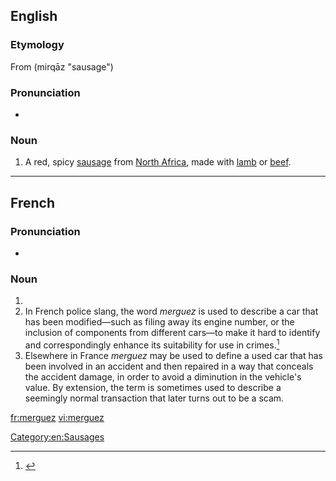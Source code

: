 ==English==
{{wikipedia}}

===Etymology===
From {{etyl|ar|en}} {{l|ar|مرقاز}} (mirqāz "sausage")

===Pronunciation===
* {{rfv-pronunciation|lang=en}} {{IPA|/merˈɡez/}}

===Noun===
{{en-noun|-}}

# A red, spicy [[sausage]] from [[North Africa]], made with [[lamb]] or [[beef]].

[[Category:en:Sausages]]

----

==French==

===Pronunciation===
* {{IPA|/mɛʁ.ɡɛz/|lang=fr}}

===Noun===
{{fr-noun|f|merguez}}

# {{l|en|merguez}}
# In French police slang, the word ''merguez'' is used to describe a car that has been modified—such as filing away its engine number, or the inclusion of components from different cars—to make it hard to identify and correspondingly enhance its suitability for use in crimes.<ref>{{cite web
   |url=http://www.courrierdemantes.com/news/fullstory.php/aid/16537/Petit_lexique_du_jargon_des_flics.html
   |title=Petit lexique du jargon des flics
   |editor=Le Courrier de Mantes
   |accessdate= 23 January 2008
}}</ref>
# Elsewhere in France ''merguez'' may be used to define a used car that has been involved in an accident and then repaired in a way that conceals the accident damage, in order to avoid a diminution in the vehicle's value.   By extension, the term is sometimes used to describe a seemingly normal transaction that later turns out to be a scam.

<references/>
[[fr:merguez]]
[[vi:merguez]]